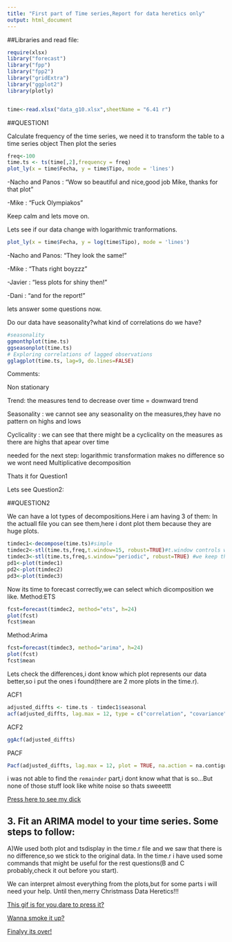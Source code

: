 ```yaml
---
title: "First part of Time series,Report for data heretics only"
output: html_document
---
```

##Libraries and read file:
```r
require(xlsx) 
library("forecast")
library("fpp")
library("fpp2")
library("gridExtra")
library("ggplot2")
library(plotly)


time<-read.xlsx("data_g10.xlsx",sheetName = "6.41 r")

```
##QUESTION1

Calculate frequency of the time series, we need it to transform the table to a time series
object
Then plot the series

```r
freq<-100
time.ts <- ts(time[,2],frequency = freq)
plot_ly(x = time$Fecha, y = time$Tipo, mode = 'lines')
```

-Nacho and Panos : "Wow so beautiful and nice,good job Mike, thanks for that plot"

-Mike : "Fuck Olympiakos"

Keep calm and lets move on.

Lets see if our data change with logarithmic tranformations.

```r
plot_ly(x = time$Fecha, y = log(time$Tipo), mode = 'lines')
```

-Nacho and Panos: "They look the same! "

-Mike : "Thats right boyzzz"

-Javier : "less plots for shiny then!"

-Dani : "and for the report!"

lets answer some questions now.

Do our data have seasonality?what kind of correlations do we have?

```r
#seasonality
ggmonthplot(time.ts)
ggseasonplot(time.ts)
# Exploring correlations of lagged observations
gglagplot(time.ts, lag=9, do.lines=FALSE)

```
   Comments:
   
 Non stationary
 
Trend: the measures tend to decrease over time = downward trend

Seasonality : we cannot see any seasonality on the measures,they have no pattern on highs and lows

Cyclicality : we can see that there might be a cyclicality on the measures as there are highs that apear over time

needed for the next step: logarithmic transformation makes no difference so we wont need Multiplicative decomposition

Thats it for Question1

Lets see Question2:

##QUESTION2

We can have a lot types of decompositions.Here i am having 3 of them:
In the actuall file you can see them,here i dont plot them because they are huge plots.
```r
timdec1<-decompose(time.ts)#simple
timdec2<-stl(time.ts,freq,t.window=15, robust=TRUE)#t.window controls wiggliness of trend component. 
timdec3<-stl(time.ts,freq,s.window="periodic", robust=TRUE) #we keep the seasonal component identical across years
pd1<-plot(timdec1)
pd2<-plot(timdec2)
pd3<-plot(timdec3)


```

Now its time to forecast correctly,we can select which dicomposition we like.
Method:ETS
```r
fcst=forecast(timdec2, method="ets", h=24)
plot(fcst)
fcst$mean
```

Method:Arima
```r
fcst=forecast(timdec3, method="arima", h=24)
plot(fcst)
fcst$mean
```

Lets check the differences,i dont know which plot represents our data better,so i put the ones i found(there are 2 more plots in the time.r).

ACF1
```r
adjusted_diffts <- time.ts - timdec1$seasonal
acf(adjusted_diffts, lag.max = 12, type = c("correlation", "covariance", "partial"), plot = TRUE, na.action = na.contiguous, demean = TRUE)

```
ACF2
```r
ggAcf(adjusted_diffts)
```


PACF 
```r
Pacf(adjusted_diffts, lag.max = 12, plot = TRUE, na.action = na.contiguous, demean = TRUE)
```

i was not able to find the `remainder` part,i dont know what that is so...But none of those stuff look like white noise so thats sweeettt


[Press here to see my dick](https://i.imgur.com/QtX4eFi.gif)

## 3. Fit an ARIMA model to your time series. Some steps to follow:

A)We used both plot and tsdisplay in the time.r file and we saw that there is no difference,so we stick to the original data.
In the time.r i have used some commands that might be useful for the rest questions(B and C probably,check it out before you start).

We can interpret almost everything from the plots,but for some parts i will need your help.
Until then,merry Christmass Data Heretics!!!

[This gif is for you,dare to press it?](https://media1.giphy.com/media/wranrCRq3f90A/giphy.gif?cid=3640f6095c13bf0f63522e496b22a340)


[Wanna smoke it up?](https://i.gifer.com/1M4U.gif)

[Finalyy its over!](https://media.giphy.com/media/l2RnEqBAvS5tCwYNO/giphy.gif)

